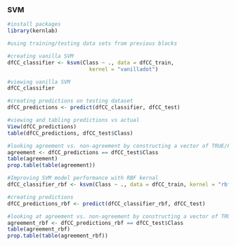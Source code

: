 ### SVM
```r
#install packages
library(kernlab)

#using training/testing data sets from previous blocks

#creating vanilla SVM
dfCC_classifier <- ksvm(Class ~ ., data = dfCC_train,
                          kernel = "vanilladot")

#viewing vanilla SVM
dfCC_classifier

#creating predictions on testing dataset
dfCC_predictions <- predict(dfCC_classifier, dfCC_test)

#viewing and tabling predictions vs actual
View(dfCC_predictions)
table(dfCC_predictions, dfCC_test$Class)

#looking agreement vs. non-agreement by constructing a vector of TRUE/FALSE indicating correct/incorrect predictions
agreement <- dfCC_predictions == dfCC_test$Class
table(agreement)
prop.table(table(agreement))

#Improving SVM model performance with RBF kernal
dfCC_classifier_rbf <- ksvm(Class ~ ., data = dfCC_train, kernel = "rbfdot")

#creating predictions
dfCC_predictions_rbf <- predict(dfCC_classifier_rbf, dfCC_test)

#looking at agreement vs. non-agreement by constructing a vector of TRUE/FALSE indicating correct/incorrect predictions
agreement_rbf <- dfCC_predictions_rbf == dfCC_test$Class
table(agreement_rbf)
prop.table(table(agreement_rbf))
```